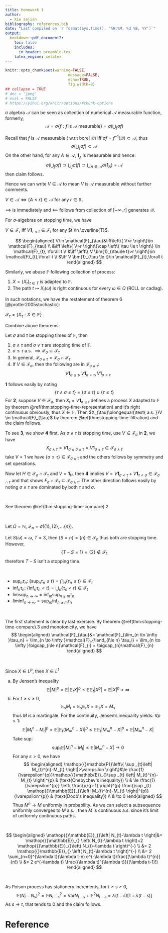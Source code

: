 ```yaml
---
title: Homework 1
author:
  - Xie zejian
bibliography: references.bib
date: "Last compiled on `r format(Sys.time(), '%H:%M, %d %B, %Y')`"
output:
  bookdown::pdf_document2:
    toc: false
    includes:
      in_header: preamble.tex
    latex_engine: xelatex
---
```


```r
knitr::opts_chunk$set(warning=FALSE,
                            message=FALSE,
                            echo=TRUE, 
                            fig.width=8)
## collapse = TRUE
# dec = 'jpeg'
# eval = FALSE
# https://yihui.org/knitr/options/#chunk-options

```


::: {.lemma  name=""}

$\sigma$ algebra $\mathcal{A}$ can be seen as collection of numerical $\mathcal{A}$ measurable function, formerly,
$$
\mathcal{A}=\sigma\left\{ f:f \text{ is } \mathcal{A} \text{ meaurable} \right\}=\sigma( \bigcup_{f}\sigma f)
$$


:::


:::: {.proof}

Recall that $f$ is $\mathcal{A}$ measurable ($\text{ w.r.t }$ borel $\mathcal{B}$) iff $\sigma f=f^{-1}(\mathcal{B})\subset \mathcal{A}$, thus
$$
\sigma( \bigcup_{f}\sigma f) \subset \mathcal{A}
$$
On the other hand, for any $A \in \mathcal{A}$, $\bm{1}_{_{A}}$ is measurable and hence:
$$
\sigma( \bigcup_{f}\sigma f)\supset \bigcup_{f}\sigma(f)\supset \bigcup_{A\in \mathcal{A}}\sigma(\bm{1}_{A}) = \mathcal{A}
$$
then claim follows. 


::::

Hence we can write $V \in \mathcal{A}$ to mean $V$ is $\mathcal{A}$ measurable without further comments. 

::: {.lemma  name=""}

$V \in \mathcal{A} \iff \left\{ A\le r \right\}\in \mathcal{A}$ for any $r\in \mathbb{\mathbb{R}}$.

:::


:::: {.proof}

$\implies$ is immediately and $\impliedby$ follows from collection of $[-\infty,r]$ generates $\mathcal{B}$.

::::


For $\sigma$-algebras on stopping time, we have


::: {.theorem #stopping-time-representation name=""}

$V \in \mathcal{F}_{\tau}$ iff $V \bm{1}_{\tau \le t}\in \mathcal{F}_{t}$ for any $t \in \overline{T}$.

:::


:::: {.proof}

$$
\begin{aligned}
    V\in \mathcal{F}_{\tau}&\iff\left\{ V>r \right\}\in \mathcal{F}_{\tau}
    \\ &\iff
    \left\{ V>r \right\}\cap \left\{ \tau \le t \right\} \in \mathcal{F}_{t}, \forall t
    \\ &\iff 
    \left\{ V \bm{1}_{\tau\le t}>r \right\}\in \mathcal{F}_{t},\forall t
    \\ &\iff 
    V \bm{1}_{\tau \le t}\in \mathcal{F}_{t},\forall t
\end{aligned}
$$

::::

Similarly, we abuse $\mathbb{F}$ following collection of process:

1. $X=\{X_{t}\}_{t \in T}$ is adapted to $\mathbb{F}$.
2. The path $t \mapsto X_{t}(\omega)$ is right continuous for every $\omega \in \Omega$ (RCLL or cadlag).

In such notations, we have the restatement of theorem 6 [@protter2005stochastic]:

::: {.theorem #stopping-time-filtration name=""}

$\mathcal{F}_{\tau}=\left\{ X_{\tau}:X\in \mathbb{F} \right\}$

:::

Combine above theorems:

::: {.theorem #stopping-time-compare name=""}

Let $\sigma$ and $\tau$ be stopping times of $\mathbb{F}$, then 

1.	$\sigma \land \tau$ and $\sigma \lor \tau$ are stopping time of $\mathbb{F}$.
2.	$\sigma \le \tau \text{ a.s. } \implies \mathcal{F}_{\sigma} \subset \mathcal{F}_{\tau}$
3.  In general, $\mathcal{F}_{\sigma \land \tau} = \mathcal{F}_{\sigma} \cap \mathcal{F}_{\tau}$
4.  If $V \in \mathcal{F}_{\sigma}$, then the following are in $\mathcal{F}_{\sigma \land \tau}$:
    $$
    V \bm{1}_{\sigma \le \tau}, V \bm{1}_{\sigma=\tau}, V \bm{1}_{\sigma < \tau}
    $$

:::


:::: {.proof}

**1** follows easily by noting
$$
\left\{\tau\land \sigma\le t\right\}=\left\{\sigma\le t\right\}\cup \left\{\tau\le t\right\}
$$
For **2**, suppose $V \in \mathcal{F}_{\sigma}$, then $X_{t}=V \bm{1}_{\sigma \le t}$ defines a process $X$ adapted to $\mathbb{F}$ by theorem \@ref(thm:stopping-time-representation) and it's right continuous obviously, thus $X \in \mathbb{F}$.
Then $X_{\tau}\xlongequal{\text{ a.s. }}V \in \mathcal{F}_{\tau}$ by theorem \@ref(thm:stopping-time-filtration) and the claim follows.

To see **3**, we show **4** first. As $\sigma \land \tau$ is stopping time, use $V \in \mathcal{F}_{\sigma}$ in **2**, we have
$$
X_{\sigma \land \tau}=V \bm{1}_{\sigma \le \sigma \land \tau}=V \bm{1}_{\sigma \le \tau} \in \mathcal{F}_{\sigma \land \tau}
$$
take $V=1$ we have $\{\sigma \le \tau\} \in \mathcal{F}_{\sigma \land \tau}$ and the others follows by symmetry and set operations.

Now let $H \in \mathcal{F}_{\sigma} \cap \mathcal{F}_{\tau}$ and $V=\bm{1}_{H}$, then **4** implies $V=V \bm{1}_{\sigma<\tau}+V \bm{1}_{\tau<\sigma} \in \mathcal{F}_{\sigma \cap \tau}$ and that shows $F_{\sigma} \cap \mathcal{F}_{\tau} \subset \mathcal{F}_{\sigma \land \tau}$. The other direction follows easily by noting $\sigma \land \tau$ are dominated by both $\tau$ and $\sigma$.

::::



::: {.exercise  name=""}

$\quad$

:::


::: {.solution}

See theorem \@ref(thm:stopping-time-compare).2.

:::


::: {.exercise  name=""}

$\quad$

:::


::: {.solution}

Let $\Omega=\mathbb{N}$, $\mathcal{F}_{n}=\sigma(\left\{ 1 \right\},\left\{ 2 \right\},\dots \left\{ n \right\})$.

Let $S(\omega)=\omega$, $T=3$, then $\left\{ S=n \right\}=\left\{ n \right\}\in \mathcal{F}_{n}$ thus both are stopping time. However,
$$
\left\{ T-S=1 \right\}=\left\{ 2 \right\}\notin \mathcal{F}_{1}
$$
therefore $T-S$ isn't a stopping time.

:::

::: {.exercise  name=""}

$\quad$

:::



::: {.solution}

- $\sup_n \tau_n$: $\left\{ \sup_{n}\tau_n\le t \right\}=\bigcap_{n}\left\{ \tau_n\le t \right\}\in \mathcal{F}_{t}$
- $\inf_{n}\tau_n$: $\left\{ \inf _{n}\tau_n<t \right\}=\bigcup_{n}\left\{ \tau_n<t \right\}  \in \mathcal{F}_{t}$
- $\limsup _{n\to \infty}=\inf _{m}\sup _{n\ge m}\tau_n$
- $\liminf _{n\to \infty}=\sup _{m}\inf _{n\ge m}\tau_n$

:::


::: {.exercise  name=""}

$\quad$

:::


::: {.solution}

The first statement is clear by last exercise. By theorem \@ref(thm:stopping-time-compare).3 and monotonicity, we have
$$
\begin{aligned}
    \mathcal{F}_{\tau}&=
    \mathcal{F}_{\lim_{n \to \infty }\tau_n}
    =
    \lim_{n \to \infty }\mathcal{F}_{\land_{i\le n} \tau_i}
    =
    \lim_{n \to \infty }\bigcap_{i\le n}\mathcal{F}_{i}
    = 
    \bigcap_{n}\mathcal{F}_{n}
\end{aligned}
$$
:::

::: {.exercise  name=""}

$\quad$

:::

::: {.solution}

Since $X \in L^{p}$, then $X \in L^{1}$

a.
By Jensen's inequality
$$
\mathop{{}\mathbb{E}}_{}\left| M \right|^{p}=\mathop{{}\mathbb{E}}_{}\left| \mathop{{}\mathbb{E}}_{t}X \right|^{p}\le \mathop{{}\mathbb{E}}_{}\mathop{{}\mathbb{E}}_{t}\left| X^{p} \right|=\mathop{{}\mathbb{E}}_{}\left| X \right|^{p}<\infty 
$$
b. For $t\ge s\ge 0$,
$$
\mathop{{}\mathbb{E}}_{s}M_{t}=\mathop{{}\mathbb{E}}_{s}\mathop{{}\mathbb{E}}_{t}X=\mathop{{}\mathbb{E}}_{s}X=M_{s}
$$
thus $M$ is a martingale. For the continuity, Jensen's inequality yields: $\forall p>1$:
$$
\mathop{{}\mathbb{E}}_{}\left| M_{t}^{n}-M_{t} \right|^{p} = \mathop{{}\mathbb{E}}_{}\left| \mathop{{}\mathbb{E}}_{t} \left( M^{n}_{\infty}-X \right)\right|^{p}\le \mathop{{}\mathbb{E}}_{}\mathop{{}\mathbb{E}}_{t}\left| M_{\infty}^{n}-X \right|^{p}=\mathop{{}\mathbb{E}}_{}\left| M^{n}_{\infty}-X \right|
$$
Take sup:
$$
\sup_{t}\mathop{{}\mathbb{E}}_{}\left| M_{t}^{n}-M_{t} \right|\le \mathop{{}\mathbb{E}}_{}\left| M_{\infty}^{n}-X \right|\to 0
$$
For any $\varepsilon>0$, we have
$$
\begin{aligned}
    \mathop{{}\mathbb{P}}\left\{ \sup _{t}\left| M_{t}^{n}-M_{t} \right|>\varepsilon \right\}&\le \frac{1}{\varepsilon^{p}}\mathop{{}\mathbb{E}}_{}\sup _{t} \left| M_{t}^{n}-M_{t} \right|^{p} 
    & (\text{Chebychev's inequality})
    \\
    & \le \frac{1}{\varepsilon^{p}} \left( \frac{p}{p-1} \right)^{p} \frac{\sup _{t} \mathop{{}\mathbb{E}}_{}\left| M_{t}^{n}-M_{t} \right|^{p}}{\varepsilon^{p}} & (\text{Doob's inequality})
    \\
    & \to  0
\end{aligned}
$$
Thus $M^{n}\to M$ uniformly in probability. As we can select a subsequence uniformly converges to $M$ $\text{ a.s. }$, then $M$ is continuous $\text{ a.s. }$ since it's limit of uniformly continuous paths.

:::



::: {.exercise  name=""}

$\quad$

:::



::: {.solution}

$$
\begin{aligned}
    \mathop{{}\mathbb{E}}_{}\left| N_{t}-\lambda t \right|&=
    \mathop{{}\mathbb{E}}_{} \left( N_{t}-\lambda t \right)+2 \mathop{{}\mathbb{E}}_{}\left( N_{t}-\lambda t \right)^{-}
    \\ &= 
    2 \mathop{{}\mathbb{E}}_{} \left( N_{t}-\lambda t \right)^{-}
    \\ &= 
    2 \sum_{n=0}^{\lambda t}(\lambda t-n) e^{-\lambda t}\frac{(\lambda t)^{n}}{n!}
    \\ &= 2 e^{-\lambda t} \frac{(\lambda t)^{\lambda t}}{(\lambda t-1)!}
\end{aligned}
$$

:::



::: {.exercise  name=""}

$\quad$

:::


::: {.solution}

As Poison process has stationery increments, for $t\ge s\ge 0$,
$$
\mathop{{}\mathbb{E}}_{}\left( N_{t}-N_{s} \right)^2=\mathop{{}\mathbb{E}}_{}N^2_{t-s}=\mathop{\text{Var}}N_{t-s}+\mathop{{}\mathbb{E}}_{}^2N_{t-s}=\lambda(t-s) \left[ 1+\lambda(t-s) \right]
$$
As $s \to t$, that tends to $0$ and the claim follows.


:::



# Reference {-}














<br>
<br>
<br>
<br>
<br>
<br>
<br>
<br>
<br>
<br>
